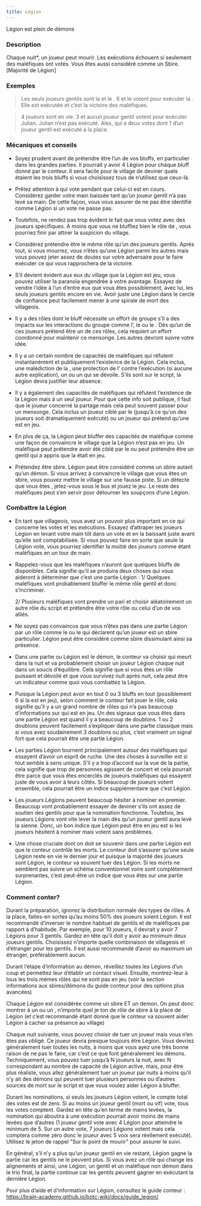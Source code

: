 ```yaml
---
title: Légion
---
```



<Role LEGION header />

Légion est plein de démons

### Description

Chaque nuit*, un joueur peut mourir. Les exécutions échouent si seulement des maléfiques ont votés. Vous êtes aussi considéré comme un Sbire. [Majorité de Légion]

### Exemples

> Les seuls joueurs gentils sont la <Role VOYANTE /> et le <Role MERCENAIRE />. 6 <Role LEGION /> et le <Role MERCENAIRE /> votent pour exécuter la <Role VOYANTE />. Elle est exécutée et c’est la victoire des maléfiques.

> 4 joueurs sont en vie. 3 <Role LEGION /> et aucun joueur gentil votent pour exécuter Julian. Julian n’est pas exécuté. Alex, qui a deux votes dont 1 d’un joueur gentil est exécuté à la place. 

### Mécaniques et conseils

- Soyez prudent avant de prétendre être l’un de vos bluffs, en particulier dans les grandes parties. Il pourrait y avoir 4 Légion pour chaque bluff donné par le conteur. Il sera facile pour le village de deviner quels étaient les trois bluffs si vous choisissez tous de n’utilisez que ceux-là. 

- Prêtez attention à qui vote pendant que celui-ci est en cours. Considérez garder votre main baissée tant qu’un joueur gentil n’a pas levé sa main. De cette façon, vous vous assurer de ne pas être identifié comme Légion si un vote ne passe pas.

- Toutefois, ne rendez pas trop évident le fait que vous votez avec des joueurs spécifiques. A moins que vous ne bluffiez bien le rôle de <Role MAJORDOME />, vous pourriez finir par attirer la suspicion du village.

- Considérez prétendre être le même rôle qu’un des joueurs gentils. Après tout, si vous mourrez, vous n’êtes qu’une Légion parmi les autres mais vous pouvez jeter assez de doutes sur votre adversaire pour le faire exécuter ce qui vous rapprochera de la victoire.

- S’il devient évident aux eux du village que la Légion est jeu, vous pouvez utiliser la paranoïa engendrée à votre avantage. Essayez de vendre l’idée à l’un d’entre eux que vous êtes possiblement, avec lui, les seuls joueurs gentils encore en vie. Avoir juste une Légion dans le cercle de confiance peut facilement mener à une spirale de mort des villageois.

- Il y a des rôles dont le bluff nécessite un effort de groupe s’il a des impacts sur les interactions du groupe comme l’<Role ATHEE />, le <Role CULTIVATEUR_DE_PAVOT /> ou le <Role VORTOX />. Dès qu’un de ces joueurs prétend être un de ces rôles, cela requiert un effort coordonné pour maintenir ce mensonge. Les autres devront suivre votre idée. 

- Il y a un certain nombre de capacités de maléfiques qui réfutent instantanément et publiquement l’existence de la Légion. Cela inclus, une malédiction de la <Role SORCIERE />, une protection de l’<Role AVOCAT_DU_DIABLE /> contre l’exécution (si aucune autre explication), un <Role PROPHETE_DE_L_EFFROI /> ou un <Role PSYCHOPATHE /> qui se dévoile. S’ils sont sur le script, la Légion devra justifier leur absence.

- Il y a également des capacités de maléfiques qui réfutent l’existence de la Légion mais à un seul joueur. Pour que cette info soit publique, il faut que le joueur concerné la partage mais cela peut souvent passer pour un mensonge. Cela inclus un joueur ciblé par le <Role MANIPULATEUR /> (jusqu’à ce qu’un des joueurs soit dramatiquement exécuté) ou un joueur qui prétend qu’une <Role VEUVE_NOIRE /> est en jeu. 

- En plus de ça, la Légion peut bluffer des capacités de maléfique comme une façon de convaincre le village que la Légion n’est pas en jeu. Un maléfique peut prétendre avoir été ciblé par le <Role MANIPULATEUR /> ou peut prétendre être un gentil qui a appris que la <Role VEUVE_NOIRE /> était en jeu.

- Prétendez être sbire. Légion peut être considéré comme un sbire autant qu’un démon. Si vous arrivez à convaincre le village que vous êtes un sbire, vous pouvez mettre le village sur une fausse piste. Si un <Role GARDIEN /> détecte que vous êtes <Role EMPOISONNEUR />, jetez-vous sous le bus et jouez le jeu. Le reste des maléfiques peut s’en servir pour détourner les soupçons d’une Légion.

### Combattre la Légion

- En tant que villageois, vous avez un pouvoir plus important en ce qui concerne les votes et les exécutions. Essayez d’attraper les joueurs Légion en levant votre main tôt dans un vote et en la baissant juste avant qu’elle soit comptabilisée. Si vous pouvez faire en sorte que seule la Légion vote, vous pourriez identifier la moitié des joueurs comme étant maléfiques en un tour de main.

- Rappelez-vous que les maléfiques n’auront que quelques bluffs de disponibles. Cela signifie qu’il se produira deux choses qui vous aideront à déterminer que c’est une partie Légion :
	1/ Quelques maléfiques vont probablement bluffer le même rôle gentil et donc s’incriminer.
    
    2/ Plusieurs maléfiques vont prendre un pari et choisir aléatoirement un autre rôle du script et prétendre être votre rôle ou celui d’un de vos alliés.

- Ne soyez pas convaincus que vous n’êtes pas dans une partie Légion par un rôle comme le <Role CROQUE_MORT /> ou le <Role REVEUR /> qui déclarent qu’un joueur est un sbire particulier. Légion peut être considéré comme sbire dissimulant ainsi sa présence.

- Dans une partie ou Légion est le démon, le conteur va choisir qui meurt dans la nuit et va probablement choisir un joueur Légion chaque nuit dans un soucis d’équilibre. Cela signifie que si vous êtes un rôle puissant et dévoilé et que vous survivez nuit après nuit, cela peut être un indicateur comme quoi vous combattez la Légion.

- Puisque la Légion peut avoir en tout 0 ou 3 bluffs en tout (possiblement 6 si la <Role BALANCE /> est en jeu), selon comment le conteur fait jouer le rôle, cela signifie qu’il y a un grand nombre de rôles qui n’a pas beaucoup d’informations sur qui est en jeu. Un des signaux que vous êtes dans une partie Légion est quand il y a beaucoup de doublons. 1 ou 2 doublons peuvent facilement s’expliquer dans une partie classique mais si vous avez soudainement 3 doublons ou plus, c’est vraiment un signal fort que cela pourrait être une partie Légion. 

- Les parties Légion tournent principalement autour des maléfiques qui essayent d’avoir un esprit de ruche. Une des choses à surveiller est si tout semble à sens unique. S’il y a trop d’accord sur la vue de la partie, cela signifie que trop de personnes agissent de concert et cela pourrait être parce que vous êtes encerclés de joueurs maléfiques qui essayent juste de vous avoir à leurs côtés. Si beaucoup de joueurs votent ensemble, cela pourrait être un indice supplémentaire que c’est Légion.

- Les joueurs Légions peuvent beaucoup hésiter à nominer en premier. Beaucoup vont probablement essayer de deviner s’ils ont assez de soutien des gentils pour que la nomination fonctionne. Toutefois, les joueurs Légions vont vite lever la main dès qu’un joueur gentil aura levé la sienne. Donc, un bon indice que Légion peut être en jeu est si les joueurs hésitent à nominer mais votent sans problèmes.

- Une chose cruciale dont on doit se souvenir dans une partie Légion est que le conteur contrôle les morts. Le conteur doit s’assurer qu’une seule Légion reste en vie le dernier jour et puisque la majorité des joueurs sont Légion, le conteur va souvent tuer des Légion. Si les morts ne semblent pas suivre un schéma conventionnel voire sont complètement surprenantes, c’est peut-être un indice que vous êtes sur une partie Légion.

### Comment conter?

Durant la préparation, ignorez la distribution normale des types de rôles. A la place, faites-en sortes qu’au moins 50% des joueurs soient Légion. Il est recommandé d’inverser le nombre habituel de gentils et de maléfiques par rapport à d’habitude. Par exemple, pour 10 joueurs, il devrait y avoir 7 Légions pour 3 gentils. Gardez en tête qu’il doit y avoir au minimum deux joueurs gentils. Choisissez n’importe quelle combinaison de villageois et d’étranger pour les gentils. Il est aussi recommandé d’avoir au maximum un étranger, préférablement aucun.

Durant l’étape d’information au démon, réveillez toutes les Légions d’un coup et permettez leur d’établir un contact visuel. Ensuite, montrez-leur à tous les trois mêmes rôles qui ne sont pas en jeu (voir la section informations aux sbires/démons du guide conteur pour des options plus avancées)

Chaque Légion est considérée comme un sbire ET un demon. On peut donc montrer à un <Role ENQUETEUR /> ou un <Role CROQUE_MORT />, n’importe quel je ton de rôle de sbire à la place de Légion (et c’est recommandé étant donné que le conteur va souvent aider Légion à cacher sa présence au village)

Chaque nuit suivante, vous pouvez choisir de tuer un joueur mais vous n’en êtes pas obligé. Ce joueur devra presque toujours être Légion. Vous devriez généralement tuer toutes les nuits, à moins que vous ayez une très bonne raison de ne pas le faire, car c’est ce que font généralement les démons. Techniquement, vous pouvez tuer jusqu’à N joueurs la nuit, avec N correspondant au nombre de capacité de Légion active, mais, pour être plus réaliste, vous allez généralement tuer un joueur par nuits à moins qu’il n’y ait des démons qui peuvent tuer plusieurs personnes ou d’autres sources de mort sur le script et que vous voulez aider Légion à bluffer.

Durant les nominations, si seuls les joueurs Légion votent, le compte total des votes est de zero. Si au moins un joueur gentil (mort ou vif) vote, tous les votes comptent. Gardez en tête qu’en terme de mains levées, la nomination qui aboutira à une exécution pourrait avoir moins de mains levées que d’autres (1 joueur gentil vote avec 4 Légion pour atteindre le minimum de 5. Sur un autre vote, 7 joueurs Légions votent mais cela comptera comme zéro donc le joueur avec 5 voix sera réellement exécuté). Utilisez le jeton de rappel "Sur le point de mourir" pour assurer le suivi.

En général, s’il n’y a plus qu’un joueur gentil en vie restant, Légion gagne la partie car les gentils ne le peuvent plus. Si vous avez un rôle qui change les alignements et ainsi, une Légion, un gentil et un maléfique non démon dans le trio final, la partie continue car les gentils peuvent gagner en exécutant la dernière Légion.

Pour plus d’aide et d’information sur Légion, consultez le guide conteur : 
https://brain-academy.github.io/botc-wiki/docs/guide_legion/
